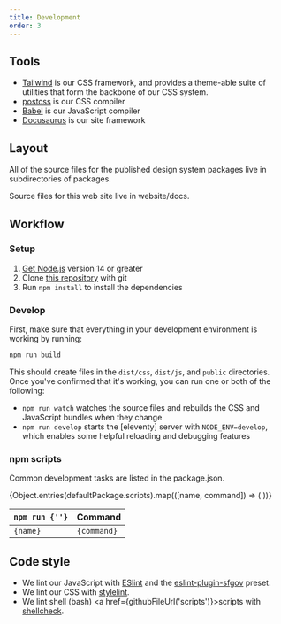 ```yaml
---
title: Development
order: 3
---
```



## Tools

- [Tailwind](https://tailwindcss.com/) is our CSS framework, and provides a
  theme-able suite of utilities that form the backbone of our CSS system.
- [postcss] is our CSS compiler
- [Babel] is our JavaScript compiler
- [Docusaurus][] is our site framework

## Layout

All of the source files for the published design system packages live in
subdirectories of <GitHubFileLink>packages</GitHubFileLink>.

Source files for this web site live in <GitHubFileLink>website/docs</GitHubFileLink>.

## Workflow

### Setup

1. [Get Node.js] version 14 or greater
1. Clone <a href={repoUrl}>this repository</a> with git
1. Run `npm install` to install the dependencies

### Develop

First, make sure that everything in your development environment
is working by running:

```sh
npm run build
```

This should create files in the `dist/css`, `dist/js`, and
`public` directories. Once you've confirmed that it's working,
you can run one or both of the following:

- `npm run watch` watches the source files and rebuilds the CSS
  and JavaScript bundles when they change
- `npm run develop` starts the [eleventy] server with
  `NODE_ENV=develop`, which enables some helpful reloading and
  debugging features

### npm scripts

<p>Common development tasks are listed in the <GitHubFileLink>package.json</GitHubFileLink>.</p>

<table>
  <thead>
    <tr>
      <th><code>npm run {'<name>'}</code></th>
      <th>Command</th>
    </tr>
  </thead>
  <tbody>
    {Object.entries(defaultPackage.scripts).map(([name, command]) => (
      <tr key={name}>
        <td><code>{name}</code></td>
        <td><code>{command}</code></td>
      </tr>
    ))}
  </tbody>
</table>

## Code style

- We lint our JavaScript with [ESlint] and the [eslint-plugin-sfgov] preset.
- We lint our CSS with [stylelint][].
- We lint shell (bash) <a href={githubFileUrl('scripts')}>scripts</a> with
  [shellcheck][].

[babel]: https://babeljs.io/
[docusaurus]: https://docusaurus.io/
[eslint]: https://eslint.org/
[eslint-plugin-sfgov]: https://github.com/SFDigitalServices/eslint-plugin-sfgov
[get node.js]: https://nodejs.org/en/download/
[postcss]: https://postcss.org/
[shellcheck]: https://www.shellcheck.net/
[stylelint]: https://stylelint.io/
[tailwind]: https://tailwindcss.com/
